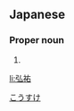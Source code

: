 ==Japanese==
{{ja-kanjitab|弘|祐}}

===Proper noun===
{{ja-pos|proper|こうすけ}}

# {{given name|male|lang=ja}}

[[Category:Japanese male given names|こうすけ]]

[[li:弘祐]]